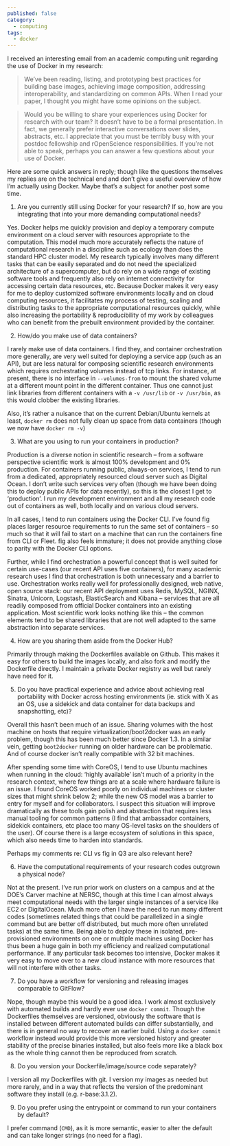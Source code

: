 ```yaml
---
published: false
category:
  - computing
tags: 
  - docker
---
```



I received an interesting email from an academic computing unit regarding the use of Docker in my research:

> We’ve been reading, listing, and prototyping best practices for building base images, achieving image composition, addressing interoperability, and standardizing on common APIs. When I read your paper, I thought you might have some opinions on the subject. 

> Would you be willing to share your experiences using Docker for research with our team? It doesn’t have to be a formal presentation. In fact, we generally prefer interactive conversations over slides, abstracts, etc. I appreciate that you must be terribly busy with your postdoc fellowship and rOpenScience responsibilities. If you’re not able to speak, perhaps you can answer a few questions about your use of Docker.

Here are some quick answers in reply; though like the questions themselves my replies are on the technical end and don't give a useful overview of how I'm actually using Docker.  Maybe that's a subject for another post some time.  


1.  Are you currently still using Docker for your research? If so, how are you integrating that into your more demanding computational needs? 

Yes. Docker helps me quickly provision and deploy a temporary compute environment on a cloud server with resources appropriate to the computation. This model much more accurately reflects the nature of computational research in a discipline such as ecology than does the standard HPC cluster model.  My research typically involves many different tasks that can be easily separated and do not need the specialized architecture of a supercomputer, but do rely on a wide range of existing software tools and frequently also rely on internet connectivity for accessing certain data resources, etc.  Because Docker makes it very easy for me to deploy customized software environments locally and on cloud computing resources, it facilitates my process of testing, scaling and distributing tasks to the appropriate computational resources quickly, while also increasing the portability & reproducibility of my work by colleagues who can benefit from the prebuilt environment provided by the container.  

2. How/do you make use of data containers? 

I rarely make use of data containers. I find they, and container orchestration more generally, are very well suited for deploying a service app (such as an API), but are less natural for composing scientific research environments which requires orchestrating volumes instead of tcp links. For instance, at present, there is no interface in `--volumes-from` to mount the shared volume at a different mount point in the different container.  Thus one cannot just link libraries from different containers with a `-v /usr/lib` or `-v /usr/bin`, as this would clobber the existing libraries. 

Also, it's rather a nuisance that on the current Debian/Ubuntu kernels at least, `docker rm` does not fully clean up space from data containers (though we now have `docker rm -v`)


3. What are you using to run your containers in production?

Production is a diverse notion in scientific research -- from a software perspective scientific work is almost 100% development and 0% production. For containers running public, always-on services, I tend to run from a dedicated, appropriately resourced cloud server such as Digital Ocean. I don't write such services very often (though we have been doing this to deploy public APIs for data recently), so this is the closest I get to 'production'.  I run my development environment and all my research code out of containers as well, both locally and on various cloud servers. 

In all cases, I tend to run containers using the Docker CLI.  I've found fig places larger resource requirements to run the same set of containers -- so much so that it will fail to start on a machine that can run the containers fine from CLI or Fleet. fig also feels immature; it does not provide anything close to parity with the Docker CLI options. 

Further, while I find orchestration a powerful concept that is well suited for certain use-cases (our recent API uses five containers), for many academic research uses I find that orchestration is both unnecessary and a barrier to use. Orchestration works really well for professionally designed, web native, open source stack: our recent API deployment uses Redis, MySQL, NGINX, Sinatra, Unicorn, Logstash, ElasticSearch and Kibana -- services that are all readily composed from official Docker containers into an existing application. Most scientific work looks nothing like this -- the common elements tend to be shared libraries that are not well adapted to the same abstraction into separate services.

4. How are you sharing them aside from the Docker Hub?

Primarily through making the Dockerfiles available on Github.  This makes it easy for others to build the images locally, and also fork and modify the Dockerfile directly. I maintain a private Docker registry as well but rarely have need for it. 

5. Do you have practical experience and advice about achieving real portability with Docker across hosting environments (ie. stick with X as an OS, use a sidekick and data container for data backups and snapshotting, etc)?

Overall this hasn't been much of an issue.  Sharing volumes with the host machine on hosts that require virtualization/boot2docker was an early problem, though this has been much better since Docker 1.3. In a similar vein, getting `boot2docker` running on older hardware can be problematic.  And of course docker isn't really compatible with 32 bit machines. 

After spending some time with CoreOS, I tend to use Ubuntu machines when running in the cloud: 'highly available' isn't much of a priority in the research context, where few things are at a scale where hardware failure is an issue. I found CoreOS worked poorly on individual machines or cluster sizes that might shrink below 2; while the new OS model was a barrier to entry for myself and for collaborators. I suspect this situation will improve dramatically as these tools gain polish and abstraction that requires less manual tooling for common patterns (I find that ambassador containers, sidekick containers, etc place too many OS-level tasks on the shoulders of the user). Of course there is a large ecosystem of solutions in this space, which also needs time to harden into standards.

Perhaps my comments re: CLI vs fig in Q3 are also relevant here?


6. Have the computational requirements of your research codes outgrown a physical node? 

Not at the present.  I've run prior work on clusters on a campus and at the DOE's Carver machine at NERSC, though at this time I can almost always meet computational needs with the larger single instances of a service like EC2 or DigitalOcean.  Much more often I have the need to run many different codes (sometimes related things that could be parallelized in a single command but are better off distributed, but much more often unrelated tasks) at the same time.  Being able to deploy these in isolated, pre-provisioned environments on one or multiple machines using Docker has thus been a huge gain in both my efficiency and realized computational performance.  If any particular task becomes too intensive, Docker makes it very easy to move over to a new cloud instance with more resources that will not interfere with other tasks.

7. Do you have a workflow for versioning and releasing images comparable to GitFlow?

Nope, though maybe this would be a good idea. I work almost exclusively with automated builds and hardly ever use `docker commit`. Though the Dockerfiles themselves are versioned, obviously the software that is installed between different automated builds can differ substantially, and there is in general no way to recover an earlier build. Using a `docker commit` workflow instead would provide this more versioned history and greater stability of the precise binaries installed, but also feels more like a black box as the whole thing cannot then be reproduced from scratch.  

8. Do you version your Dockerfile/image/source code separately?

I version all my Dockerfiles with git. I version my images as needed but more rarely, and in a way that reflects the version of the predominant software they install (e.g. r-base:3.1.2).  

9. Do you prefer using the entrypoint or command to run your containers by default?

I prefer command (`CMD`), as it is more semantic, easier to alter the default and can take longer strings (no need for a flag).

